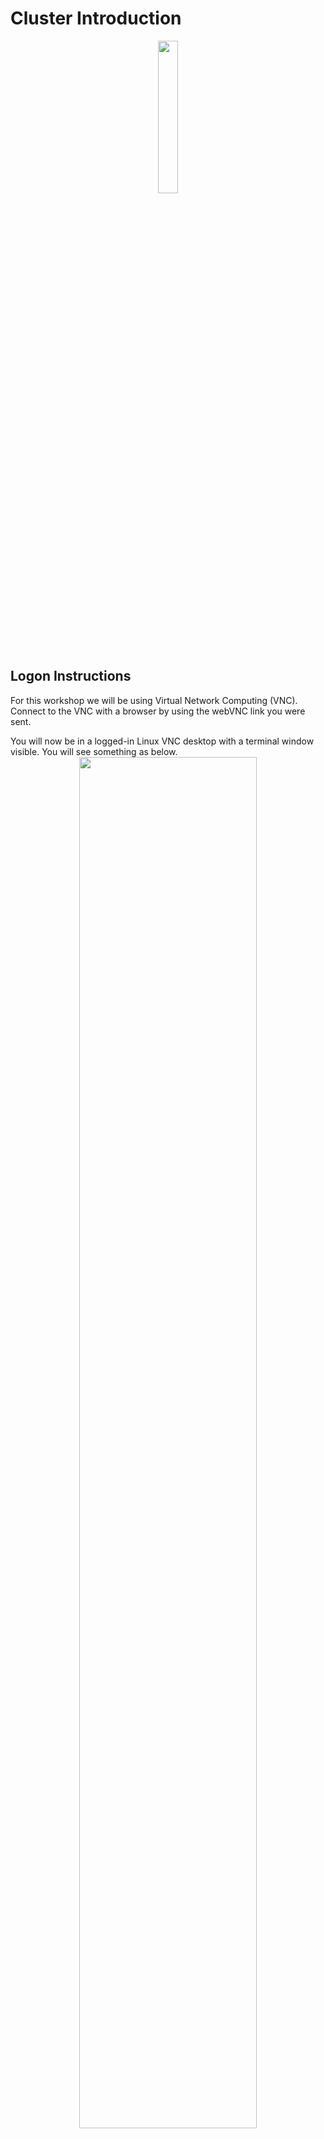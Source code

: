 # Cluster Introduction

<center>![](../images/cluster.png){width=25%}</center>

## Logon Instructions
For this workshop we will be using Virtual Network Computing (VNC). 
Connect to the VNC with a browser by using the webVNC link you were sent.

You will now be in a logged-in Linux VNC desktop with a terminal window visible. 
You will see something as below. 
<center>![](../images/logon_pic.png){width=75%}</center>

If you do not see something similar please ask for assistance.

If the VNC is taking up too much/little space of your browser you can use the zoom of your browser to adjust the size. Ensure you can see one whole terminal.

During the first chapters of this session you will be working directly in the terminal window in the VNC. During the latter chapters we will open a plain text editor called [Gedit](https://wiki.gnome.org/Apps/Gedit).

## The Terminal Window
In our case the terminal window looks like the picture below. We are using the terminal window as our shell to interpret our commands to the kernel. Depending on your system and preferences it may look different.

<center>![](../images/terminal_window.png){width=75%}</center>

You're now ready to stat the workshop!

## Load workshop data
Before we get started, we need to copy across some data files to analyse later in the workshop.

In the terminal window, issue the following commands to copy the data into your account:

```bash
cd ~
cp -r /pub14/tea/nsc201/Python_course_data .

```